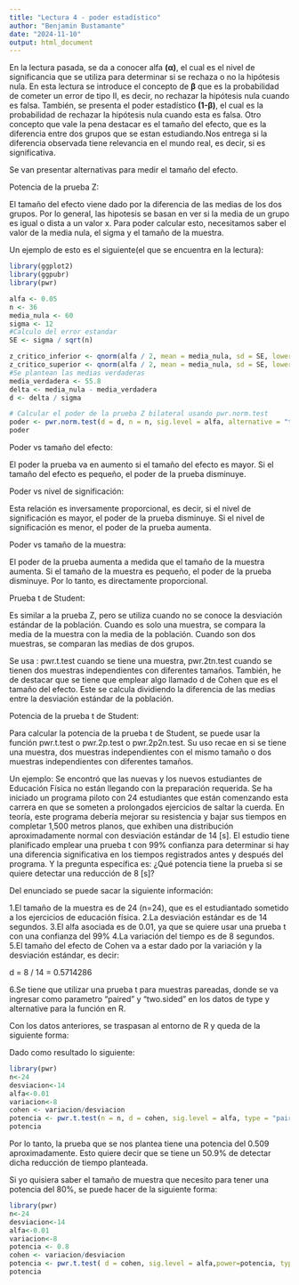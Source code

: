 ```yaml
---
title: "Lectura 4 - poder estadístico"
author: "Benjamin Bustamante"
date: "2024-11-10"
output: html_document
---
```


En la lectura pasada, se da a conocer alfa **(α)**, el cual es el nivel de significancia que se utiliza para determinar si se rechaza o no la hipótesis nula. En esta lectura se introduce el concepto de **β** que es la probabilidad de cometer un error de tipo II, es decir, no rechazar la hipótesis nula cuando es falsa. También, se presenta el poder estadístico **(1-β)**, el cual es la probabilidad de rechazar la hipótesis nula cuando esta es falsa. Otro concepto que vale la pena destacar es el tamaño del efecto, que es la diferencia entre dos grupos que se estan estudiando.Nos entrega si la diferencia observada tiene relevancia en el mundo real, es decir, si es significativa.

Se van presentar alternativas para medir el tamaño del efecto.

Potencia de la prueba Z:

El tamaño del efecto viene dado por la diferencia de las medias de los dos grupos. Por lo general, las hipotesis se basan en ver si la media de un grupo es igual o dista a un valor x. Para poder calcular esto, necesitamos saber el valor de la media nula, el sigma y el tamaño de la muestra.

Un ejemplo de esto es el siguiente(el que se encuentra en la lectura):
```r
library(ggplot2)
library(ggpubr)
library(pwr)

alfa <- 0.05
n <- 36
media_nula <- 60
sigma <- 12
#Calculo del error estandar
SE <- sigma / sqrt(n)

z_critico_inferior <- qnorm(alfa / 2, mean = media_nula, sd = SE, lower.tail = TRUE)
z_critico_superior <- qnorm(alfa / 2, mean = media_nula, sd = SE, lower.tail = FALSE)
#Se plantean las medias verdaderas
media_verdadera <- 55.8
delta <- media_nula - media_verdadera
d <- delta / sigma

# Calcular el poder de la prueba Z bilateral usando pwr.norm.test
poder <- pwr.norm.test(d = d, n = n, sig.level = alfa, alternative = "two.sided")
poder

```


Poder vs tamaño del efecto:

El poder la prueba va en aumento si el tamaño del efecto es mayor. Si el tamaño del efecto es pequeño, el poder de la prueba disminuye.

Poder vs nivel de significación:

Esta relación es inversamente proporcional, es decir, si el nivel de significación es mayor, el poder de la prueba disminuye. Si el nivel de significación es menor, el poder de la prueba aumenta.

Poder vs tamaño de la muestra:

El poder de la prueba aumenta a medida que el tamaño de la muestra aumenta. Si el tamaño de la muestra es pequeño, el poder de la prueba disminuye. Por lo tanto, es directamente proporcional.

Prueba t de Student:

Es similar a la prueba Z, pero se utiliza cuando no se conoce la desviación estándar de la población. Cuando es solo una muestra, se compara la media de la muestra con la media de la población. Cuando son dos muestras, se comparan las medias de dos grupos.

Se usa :
pwr.t.test cuando se tiene una muestra, pwr.2tn.test cuando se tienen dos muestras independientes con diferentes tamaños.
También, he de destacar que se tiene que emplear algo llamado d de Cohen que es el tamaño del efecto. Este se calcula dividiendo la diferencia de las medias entre la desviación estándar de la población.

Potencia de la prueba t de Student:

Para calcular la potencia de la prueba t de Student, se puede usar la función pwr.t.test o pwr.2p.test o pwr.2p2n.test. Su uso recae en si se tiene una muestra, dos muestras independientes con el mismo tamaño o dos muestras independientes con diferentes tamaños.

Un ejemplo:
Se encontró que las nuevas y los nuevos estudiantes de Educación Física no están llegando con la preparación requerida. Se ha iniciado un programa piloto con 24 estudiantes que están comenzando esta carrera en que se someten a prolongados ejercicios de saltar la cuerda. En teoría, este programa debería mejorar su resistencia y bajar sus tiempos en completar 1,500 metros planos, que exhiben una distribución aproximadamente normal con desviación estándar de 14 [s]. El estudio tiene planificado emplear una prueba t con 99% confianza para determinar si hay una diferencia significativa en los tiempos registrados antes y después del programa.
Y la pregunta específica es:
¿Qué potencia tiene la prueba si se quiere detectar una reducción de 8 [s]?


Del enunciado se puede sacar la siguiente información:

1.El tamaño de la muestra es de 24 (n=24), que es el estudiantado sometido a los ejercicios de educación física.
2.La desviación estándar es de 14 segundos.
3.El alfa asociada es de 0.01, ya que se quiere usar una prueba t con una confianza del 99%
4.La variación del tiempo es de 8 segundos.
5.El tamaño del efecto de Cohen va a estar dado por la variación y la desviación estándar, es decir:

d = 8 / 14 = 0.5714286

6.Se tiene que utilizar una prueba t para muestras pareadas, donde se va ingresar como parametro "paired" y "two.sided" en los datos de type y alternative para la función en R.

Con los datos anteriores, se traspasan al entorno de R y queda de la siguiente forma:


Dado como resultado lo siguiente:

```r
library(pwr)
n<-24
desviacion<-14
alfa<-0.01
variacion<-8
cohen <- variacion/desviacion
potencia <- pwr.t.test(n = n, d = cohen, sig.level = alfa, type = "paired", alternative = "two.sided")
potencia
```

Por lo tanto, la prueba que se nos plantea tiene una potencia del 0.509 aproximadamente. Esto quiere decir que se tiene un 50.9% de detectar dicha reducción de tiempo planteada.

Si yo quisiera saber el tamaño de muestra que necesito para tener una potencia del 80%, se puede hacer de la siguiente forma:

```r
library(pwr)
n<-24
desviacion<-14
alfa<-0.01
variacion<-8
potencia <- 0.8
cohen <- variacion/desviacion
potencia <- pwr.t.test( d = cohen, sig.level = alfa,power=potencia, type = "two.sample", alternative = "two.sided") #Se omite el valor de n y se agrega el valor del poder que se quiere obtener
potencia
```

